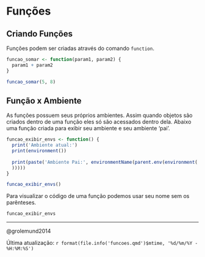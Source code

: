 # Funções

## Criando Funções

Funções podem ser criadas através do comando `function`.

```r

funcao_somar <- function(param1, param2) {
  param1 + param2
}

funcao_somar(5, 8)
```

## Função x Ambiente

As funções possuem seus próprios ambientes. Assim quando objetos são criados dentro de uma função eles só são acessados dentro dela. Abaixo uma função criada para exibir seu ambiente e seu ambiente 'pai'.

```r
funcao_exibir_envs <- function() {
  print('Ambiente atual:')
  print(environment())
  
  print(paste('Ambiente Pai:', environmentName(parent.env(environment(
  )))))
}

funcao_exibir_envs()
```

Para visualizar o código de uma função podemos usar seu nome sem os parênteses.

```r
funcao_exibir_envs  

```

------------------------------------------------------------------------

@grolemund2014

Última atualização: `r format(file.info('funcoes.qmd')$mtime, '%d/%m/%Y - %H:%M:%S')`
